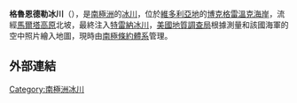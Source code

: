 {{coord|72|38|S|167|28|E|source:GNIS|display=title}}

'''格魯恩德勒冰川'''（{{lang-en|Gruendler Glacier}}），是[[南極洲|南極洲]]的[[冰川|冰川]]，位於[[維多利亞地|維多利亞地]]的[[博克格雷溫克海岸|博克格雷溫克海岸]]，流經[[馬爾塔高原|馬爾塔高原]]北坡，最終注入[[特雷納冰川|特雷納冰川]]，[[美國地質調查局|美國地質調查局]]根據測量和該國海軍的空中照片繪入地圖，現時由[[南極條約體系|南極條約體系]]管理。

==外部連結==
{{cite gnis | type = antarid | id = 6093| name = Gruendler Glacier | accessdate = 2012-05-10}}

{{DEFAULTSORT:Gruendler Glacier}}
[[Category:南極洲冰川|Category:南極洲冰川]]


{{BorchgrevinkCoast-geo-stub}}